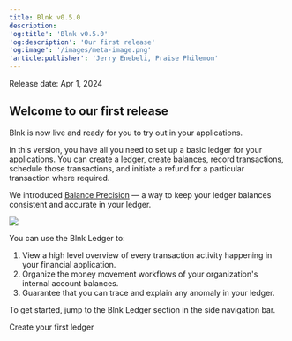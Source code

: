 ```yaml
---
title: Blnk v0.5.0
description: 
'og:title': 'Blnk v0.5.0'
'og:description': 'Our first release'
'og:image': '/images/meta-image.png'
'article:publisher': 'Jerry Enebeli, Praise Philemon'
---
```


Release date: Apr 1, 2024
## Welcome to our first release

Blnk is now live and ready for you to try out in your applications.
	
In this version, you have all you need to set up a basic ledger for your applications. You can create a ledger, create balances, record transactions, schedule those transactions, and initiate a refund for a particular transaction where required.
	
We introduced [Balance Precision](/ledger/tutorial/precision) — a way to keep your ledger balances consistent and accurate in your ledger.

<Frame caption="A simplified overview of how the Blnk Ledger works">
	<img src="/images/blnk-ledger-overview.png" />
</Frame>
	
You can use the Blnk Ledger to:
	
1. View a high level overview of every transaction activity happening in your financial application.
2. Organize the money movement workflows of your organization's internal account balances.	
3. Guarantee that you can trace and explain any anomaly in your ledger.
	
To get started, jump to the Blnk Ledger section in the side navigation bar.
	
<CardGroup>
	<Card title="Start here with Blnk" href="/ledger/tutorial/create-a-ledger" icon="book-open-cover">
		Create your first ledger
	</Card>
</CardGroup>
